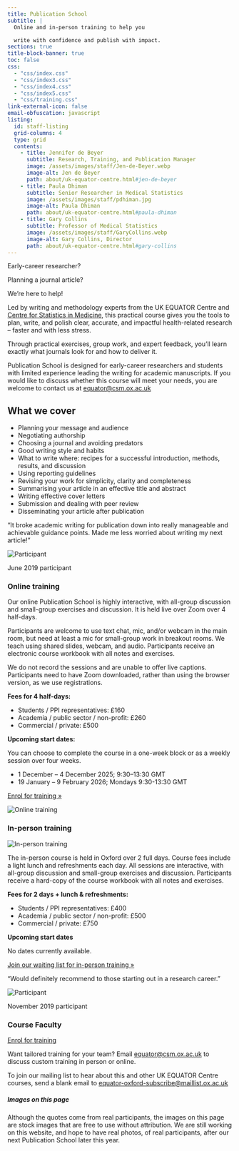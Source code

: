 ```yaml
---
title: Publication School
subtitle: |
  Online and in-person training to help you 

  write with confidence and publish with impact.
sections: true
title-block-banner: true
toc: false
css:
  - "css/index.css"
  - "css/index3.css"
  - "css/index4.css"
  - "css/index5.css"
  - "css/training.css"
link-external-icon: false
email-obfuscation: javascript
listing: 
  id: staff-listing
  grid-columns: 4
  type: grid
  contents: 
    - title: Jennifer de Beyer
      subtitle: Research, Training, and Publication Manager
      image: /assets/images/staff/Jen-de-Beyer.webp
      image-alt: Jen de Beyer
      path: about/uk-equator-centre.html#jen-de-beyer
    - title: Paula Dhiman 
      subtitle: Senior Researcher in Medical Statistics
      image: /assets/images/staff/pdhiman.jpg
      image-alt: Paula Dhiman
      path: about/uk-equator-centre.html#paula-dhiman
    - title: Gary Collins
      subtitle: Professor of Medical Statistics
      image: /assets/images/staff/GaryCollins.webp
      image-alt: Gary Collins, Director
      path: about/uk-equator-centre.html#gary-collins
---
```


::: {.content-block} 

:::{.lead}
Early-career researcher? 

Planning a journal article?

We're here to help!
:::

Led by writing and methodology experts from the UK EQUATOR Centre and [Centre for Statistics in Medicine](https://www.ndorms.ox.ac.uk/csm), this practical course gives you the tools to plan, write, and polish clear, accurate, and impactful health-related research – faster and with less stress. 

Through practical exercises, group work, and expert feedback, you’ll learn exactly what journals look for and how to deliver it. 

Publication School is designed for early-career researchers and students with limited experience leading the writing for academic manuscripts. If you would like to discuss whether this course will meet your needs, you are welcome to contact us at [equator@csm.ox.ac.uk](mailto:equator@csm.ox.ac.uk)

## What we cover

::: {.grid}

::: {.g-col-md-8 .g-col-12}

* Planning your message and audience
* Negotiating authorship
* Choosing a journal and avoiding predators
* Good writing style and habits
* What to write where: recipes for a successful introduction, methods, results, and discussion
* Using reporting guidelines
* Revising your work for simplicity, clarity and completeness
* Summarising your article in an effective title and abstract
* Writing effective cover letters
* Submission and dealing with peer review
* Disseminating your article after publication

:::
<!-- .grid-col-8 -->

::: {.g-col-md-4 .g-col-12}

:::{.quote .card style="margin-top: 0px;"}

:::{.quote-text-normal}
"It broke academic writing for publication down into really manageable and achievable guidance points. Made me less worried about writing my next article!"
:::

::: {.quote-who}
<img src="assets/images/training/headshot3.webp" alt="Participant">

::: {.name}
[June 2019 participant]{.text-small}
:::
<!-- .name -->

:::
<!-- .quote-who -->

:::
<!-- .quote -->

:::
<!-- .grid-col-4 -->

:::
<!-- .grid -->

:::
<!-- .content-block -->

::: {.gradient-background-1 .hero-banner}

::: {.content-block}

### Online training

::: {.grid}

::: {.g-col-md-8 .g-col-12}

Our online Publication School is highly interactive, with all-group discussion and small-group exercises and discussion. It is held live over Zoom over 4 half-days. 

Participants are welcome to use text chat, mic, and/or webcam in the main room, but need at least a mic for small-group work in breakout rooms. We teach using shared slides, webcam, and audio. Participants receive an electronic course workbook with all notes and exercises.

We do not record the sessions and are unable to offer live captions. Participants need to have Zoom downloaded, rather than using the browser version, as we use registrations. 

**Fees for 4 half-days:**

* Students / PPI representatives: £160
* Academia / public sector / non-profit: £260
* Commercial / private: £500

**Upcoming start dates:**

You can choose to complete the course in a one-week block or as a weekly session over four weeks.  

* 1 December – 4 December 2025; 9:30–13:30 GMT
* 19 January – 9 February 2026; Mondays 9:30-13:30 GMT

[Enrol for training »](https://www.oxforduniversitystores.co.uk/short-courses/nuffield-department-of-orthopaedics-rheumatology-and-musculoskeletal-sciences/botnar-research-centre/equator-publication-school)

:::
<!-- .g-col-md-8 -->

::: {.g-col-md-4 .g-col-12}

![Online training](assets/images/training/woman-at-desk.webp)\

:::

<!-- hero-buttons -->

<!-- .g-col-md-4 -->

:::
<!-- .grid -->

### In-person training

::: {.grid}

::: {.g-col-md-4 .g-col-12}

![In-person training](assets/images/training/pexels-bertellifotografia-18999456.webp)\

:::
<!-- .g-col-md-4 -->

::: {.g-col-md-8 .g-col-12}

The in-person course is held in Oxford over 2 full days. Course fees include a light lunch and refreshments each day. All sessions are interactive, with all-group discussion and small-group exercises and discussion. Participants receive a hard-copy of the course workbook with all notes and exercises.

**Fees for 2 days + lunch & refreshments:**

* Students / PPI representatives: £400
* Academia / public sector / non-profit: £500
* Commercial / private: £750

**Upcoming start dates**

No dates currently available.

[Join our waiting list for in-person training »](mailto:equator@csm.ox.ac.uk?subject=Join%20waiting%20list%20for%20in-person%20Publication%20School) 

:::
<!-- .grid-col-8 -->

:::
<!-- .grid -->

:::{.quote .card}

:::{.quote-text-normal}
"Would definitely recommend to those starting out in a research career."
:::

::: {.quote-who}
<img src="assets/images/training/headshot1.webp" alt="Participant">

::: {.name}
[November 2019 participant]{.text-small}
:::
<!-- .name -->

:::
<!-- .quote-who -->

:::
<!-- .quote -->

:::
<!-- .content-block -->

:::
<!-- .gradient-background -->

### Course Faculty

::: {#staff-listing}
:::

::: {.content-block .center}

::: {.hero-buttons .center}
[Enrol for training](https://www.oxforduniversitystores.co.uk/short-courses/nuffield-department-of-orthopaedics-rheumatology-and-musculoskeletal-sciences/botnar-research-centre/equator-publication-school){.btn-action-primary .btn-action .btn-primary .btn .btn-lg .margin-right-1 role="button"}
:::
<!-- #TODO update this link (and one above once we have an NDORMS storefront) -->

Want tailored training for your team? Email [equator@csm.ox.ac.uk](mailto:equator@csm.ox.ac.uk) to discuss custom training in person or online.

To join our mailing list to hear about this and other UK EQUATOR Centre courses, send a blank email to [equator-oxford-subscribe@maillist.ox.ac.uk](mailto:equator-oxford-subscribe@maillist.ox.ac.uk)

:::

##### Images on this page {.appendix}

Although the quotes come from real participants, the images on this page are stock images that are free to use without attribution. We are still working on this website, and hope to have real photos, of real participants, after our next Publication School later this year. 
